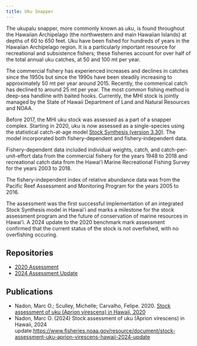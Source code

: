 ```yaml
---
title: Uku Snapper
---
```


The ukupalu snapper, more commonly known as *uku*, is found throughout the Hawaiian Archipelago (the northwestern and main Hawaiian Islands) at depths of 60 to 650 feet. Uku have been fished for hundreds of years in the Hawaiian Archipelago region. It is a particularly important resource for recreational and subsistence fishers; these fisheries account for over half of the total annual uku catches, at 50 and 100 mt per year.

The commercial fishery has experienced increases and declines in catches since the 1950s but since the 1990s have been steadily increasing to approximately 50 mt per year around 2015. Recently, the commerical catch has declined to around 25 mt per year. The most common fishing method is deep-sea handline with baited hooks. Currently, the MHI stock is jointly managed by the State of Hawaii Department of Land and Natural Resources and NOAA.

Before 2017, the MHI uku stock was assessed as a part of a snapper complex. Starting in 2020, uku is now assessed as a single-species using the statistical catch-at-age model [Stock Synthesis (version 3.30)](https://github.com/nmfs-stock-synthesis/stock-synthesis/). The model incorporated both fishery-dependent and fishery-independent data.

Fishery-dependent data included individual weights, catch, and catch-per-unit-effort data from the commercial fishery for the years 1948 to 2018 and recreational catch data from the Hawai'i Marine Recreational Fishing Survey for the years 2003 to 2018.

The fishery-independent index of relative abundance data was from the Pacific Reef Assessment and Monitoring Program for the years 2005 to 2016.

The assessment was the first successful implementation of an integrated Stock Synthesis model in Hawai'i and marks a milestone for the stock assessment program and the future of conservation of marine resources in Hawai'i. A 2024 update to the 2020 benchmark mark assessment confirmed that the current status of the stock is not overfished, with no overfishing occuring.

## Repositories

-   [2020 Assessment](https://github.com/noaa-pifsc/2020_Hawaii_Uku)
-   [2024 Assessment Update](https://github.com/noaa-pifsc/2024_Hawaii_Uku)

## Publications

-   Nadon, Marc O.; Sculley, Michelle; Carvalho, Felipe. 2020. [Stock assessment of uku (Aprion virescens) in Hawaii, 2020](https://doi.org/10.25923/57nb-8138)
-   Nadon, Marc O. (2024) Stock assessment of uku (Aprion virescens) in Hawaii, 2024 update.<https://www.fisheries.noaa.gov/resource/document/stock-assessment-uku-aprion-virescens-hawaii-2024-update>
